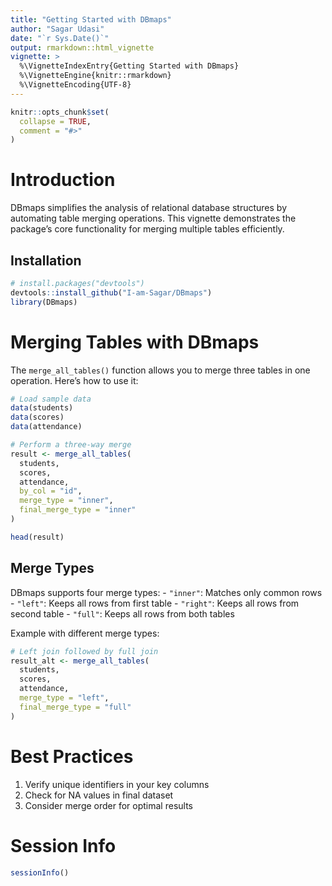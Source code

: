 ```yaml
---
title: "Getting Started with DBmaps"
author: "Sagar Udasi"
date: "`r Sys.Date()`"
output: rmarkdown::html_vignette
vignette: >
  %\VignetteIndexEntry{Getting Started with DBmaps}
  %\VignetteEngine{knitr::rmarkdown}
  %\VignetteEncoding{UTF-8}
---
```


```r
knitr::opts_chunk$set(
  collapse = TRUE,
  comment = "#>"
)
```

# Introduction

DBmaps simplifies the analysis of relational database structures by automating table merging operations. This vignette demonstrates the package's core functionality for merging multiple tables efficiently.

## Installation

```r
# install.packages("devtools")
devtools::install_github("I-am-Sagar/DBmaps")
library(DBmaps)
```

# Merging Tables with DBmaps

The `merge_all_tables()` function allows you to merge three tables in one operation. Here's how to use it:

```r
# Load sample data
data(students)
data(scores)
data(attendance)

# Perform a three-way merge
result <- merge_all_tables(
  students, 
  scores, 
  attendance,
  by_col = "id",
  merge_type = "inner",
  final_merge_type = "inner"
)

head(result)
```

## Merge Types

DBmaps supports four merge types: - `"inner"`: Matches only common rows - `"left"`: Keeps all rows from first table - `"right"`: Keeps all rows from second table - `"full"`: Keeps all rows from both tables

Example with different merge types:

```r
# Left join followed by full join
result_alt <- merge_all_tables(
  students, 
  scores, 
  attendance,
  merge_type = "left",
  final_merge_type = "full"
)
```

# Best Practices

1.  Verify unique identifiers in your key columns
2.  Check for NA values in final dataset
3.  Consider merge order for optimal results

# Session Info

```r
sessionInfo()
```
